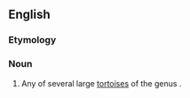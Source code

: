 {{also|Geochelone}}
==English==
{{rfi|en}}
{{wikipedia}}
{{wikispecies}}

===Etymology===
{{rfe|lang=en}}

===Noun===
{{en-noun}}

# Any of several large [[tortoise]]s of the genus {{taxlink|Geochelone|genus|noshow=1}}.